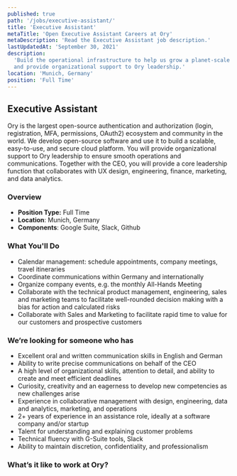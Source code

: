 ```yaml
---
published: true
path: '/jobs/executive-assistant/'
title: 'Executive Assistant'
metaTitle: 'Open Executive Assistant Careers at Ory'
metaDescription: 'Read the Executive Assistant job description.'
lastUpdatedAt: 'September 30, 2021'
description:
  'Build the operational infrastructure to help us grow a planet-scale service
  and provide organizational support to Ory leadership.'
location: 'Munich, Germany'
position: 'Full Time'
---
```



## Executive Assistant

<About />

Ory is the largest open-source authentication and authorization (login,
registration, MFA, permissions, OAuth2) ecosystem and community in the world. We
develop open-source software and use it to build a scalable, easy-to-use, and
secure cloud platform. You will provide organizational support to Ory leadership
to ensure smooth operations and communications. Together with the CEO, you will
provide a core leadership function that collaborates with UX design,
engineering, finance, marketing, and data analytics.

### Overview

- **Position Type:** Full Time
- **Location**: Munich, Germany
- **Components**: Google Suite, Slack, Github

### What You'll Do

- Calendar management: schedule appointments, company meetings, travel
  itineraries
- Coordinate communications within Germany and internationally
- Organize company events, e.g. the monthly All-Hands Meeting
- Collaborate with the technical product management, engineering, sales and
  marketing teams to facilitate well-rounded decision making with a bias for
  action and calculated risks
- Collaborate with Sales and Marketing to facilitate rapid time to value for our
  customers and prospective customers

### We’re looking for someone who has

- Excellent oral and written communication skills in English and German
- Ability to write precise communications on behalf of the CEO
- A high level of organizational skills, attention to detail, and ability to
  create and meet efficient deadlines
- Curiosity, creativity and an eagerness to develop new competencies as new
  challenges arise
- Experience in collaborative management with design, engineering, data and
  analytics, marketing, and operations
- 2+ years of experience in an assistance role, ideally at a software company
  and/or startup
- Talent for understanding and explaining customer problems
- Technical fluency with G-Suite tools, Slack
- Ability to maintain discretion, confidentiality, and professionalism

### What’s it like to work at Ory?

<WorkAtOry />
